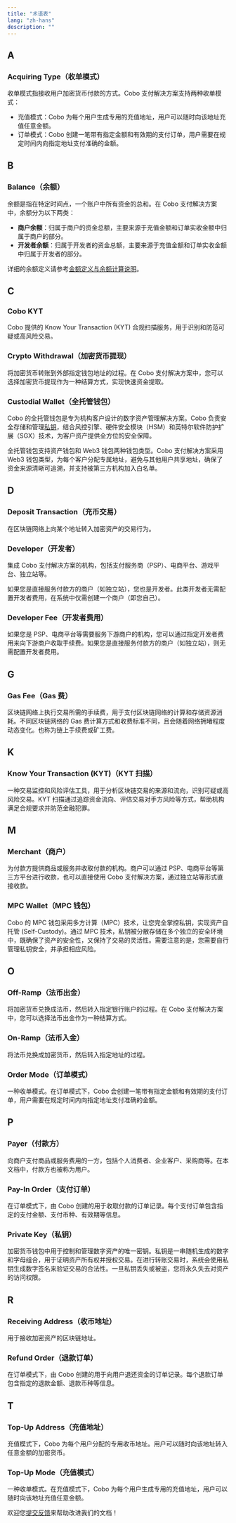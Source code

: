 ```yaml
---
title: "术语表"
lang: "zh-hans"
description: ""
---
```


## A

### Acquiring Type（收单模式）

收单模式指接收用户加密货币付款的方式。Cobo 支付解决方案支持两种收单模式：

- 充值模式：Cobo 为每个用户生成专用的充值地址，用户可以随时向该地址充值任意金额。
- 订单模式：Cobo 创建一笔带有指定金额和有效期的支付订单，用户需要在规定时间内向指定地址支付准确的金额。


## B

### Balance（余额）

余额是指在特定时间点，一个账户中所有资金的总和。在 Cobo 支付解决方案中，余额分为以下两类：

- **商户余额**：归属于商户的资金总额，主要来源于充值金额和订单实收金额中归属于商户的部分。
- **开发者余额**：归属于开发者的资金总额，主要来源于充值金额和订单实收金额中归属于开发者的部分。

详细的余额定义请参考[金额定义与余额计算说明](/v2_cn/payments/amounts-and-balances)。


## C


### Cobo KYT

Cobo 提供的 Know Your Transaction (KYT) 合规扫描服务，用于识别和防范可疑或高风险交易。


### Crypto Withdrawal（加密货币提现）

将加密货币转账到外部指定钱包地址的过程。在 Cobo 支付解决方案中，您可以选择加密货币提现作为一种结算方式，实现快速资金提取。


### Custodial Wallet（全托管钱包）

Cobo 的全托管钱包是专为机构客户设计的数字资产管理解决方案。Cobo 负责安全存储和管理[私钥](/v2_cn/payments/glossary#private-key（私钥）)，结合风控引擎、硬件安全模块（HSM）和英特尔软件防护扩展（SGX）技术，为客户资产提供全方位的安全保障。

全托管钱包支持资产钱包和 Web3 钱包两种钱包类型。Cobo 支付解决方案采用 Web3 钱包类型，为每个客户分配专属地址，避免与其他用户共享地址，确保了资金来源清晰可追溯，并支持被第三方机构加入白名单。


## D

### Deposit Transaction（充币交易）

在区块链网络上向某个地址转入加密资产的交易行为。

### Developer（开发者）
集成 Cobo 支付解决方案的机构，包括支付服务商（PSP）、电商平台、游戏平台、独立站等。

如果您是直接服务付款方的商户（如独立站），您也是开发者。此类开发者无需配置开发者费用，在系统中仅需创建一个商户（即您自己）。

### Developer Fee（开发者费用）

如果您是 PSP、电商平台等需要服务下游商户的机构，您可以通过指定开发者费用来向下游商户收取手续费。如果您是直接服务付款方的商户（如独立站），则无需配置开发者费用。


## G

### Gas Fee（Gas 费）
区块链网络上执行交易所需的手续费，用于支付区块链网络的计算和存储资源消耗。不同区块链网络的 Gas 费计算方式和收费标准不同，且会随着网络拥堵程度动态变化。也称为链上手续费或矿工费。

## K


### Know Your Transaction (KYT)（KYT 扫描）
一种交易监控和风险评估工具，用于分析区块链交易的来源和流向，识别可疑或高风险交易。KYT 扫描通过追踪资金流向、评估交易对手方风险等方式，帮助机构满足合规要求并防范金融犯罪。

## M

### Merchant（商户）

为付款方提供商品或服务并收取付款的机构。商户可以通过 PSP、电商平台等第三方平台进行收款，也可以直接使用 Cobo 支付解决方案，通过独立站等形式直接收款。


### MPC Wallet（MPC 钱包）
Cobo 的 MPC 钱包采用多方计算（MPC）技术，让您完全掌控私钥，实现资产自托管 (Self-Custody)。通过 MPC 技术，私钥被分散存储在多个独立的安全环境中，既确保了资产的安全性，又保持了交易的灵活性。需要注意的是，您需要自行管理私钥安全，并承担相应风险。

## O

### Off-Ramp（法币出金）
将加密货币兑换成法币，然后转入指定银行账户的过程。在 Cobo 支付解决方案中，您可以选择法币出金作为一种结算方式。
### On-Ramp（法币入金）
将法币兑换成加密货币，然后转入指定地址的过程。

### Order Mode（订单模式）
一种收单模式。在订单模式下，Cobo 会创建一笔带有指定金额和有效期的支付订单，用户需要在规定时间内向指定地址支付准确的金额。

## P

### Payer（付款方）
向商户支付商品或服务费用的一方，包括个人消费者、企业客户、采购商等。在本文档中，付款方也被称为用户。


### Pay-In Order（支付订单）
在订单模式下，由 Cobo 创建的用于收取付款的订单记录。每个支付订单包含指定的支付金额、支付币种、有效期等信息。


### Private Key（私钥）
加密货币钱包中用于控制和管理数字资产的唯一密钥。私钥是一串随机生成的数字和字母组合，用于证明资产所有权并授权交易。在进行转账交易时，系统会使用私钥生成数字签名来验证交易的合法性。一旦私钥丢失或被盗，您将永久失去对资产的访问权限。

## R

### Receiving Address（收币地址）

用于接收加密资产的区块链地址。

### Refund Order（退款订单）
在订单模式下，由 Cobo 创建的用于向用户退还资金的订单记录。每个退款订单包含指定的退款金额、退款币种等信息。

## T

### Top-Up Address（充值地址）
充值模式下，Cobo 为每个用户分配的专用收币地址。用户可以随时向该地址转入任意金额的加密货币。

### Top-Up Mode（充值模式）
一种收单模式。在充值模式下，Cobo 为每个用户生成专用的充值地址，用户可以随时向该地址充值任意金额。


<Tip>欢迎您[提交反馈](https://forms.zohopublic.com/cobo/form/DocumentFeedbackForm/formperma/QvLOhxJv1_JMsJ-1dleZ8Itb_7rzN-LtgvsDdxosoVI)来帮助改进我们的文档！</Tip>